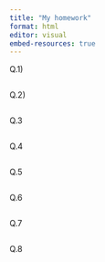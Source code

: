 ```yaml
---
title: "My homework"
format: html
editor: visual
embed-resources: true
---
```


Q.1)

```r

```

Q.2)

```r

```

Q.3

```r

```

Q.4

```r

```

Q.5

```r

```

Q.6

```r

```

Q.7

```r

```

Q.8

```r

```
